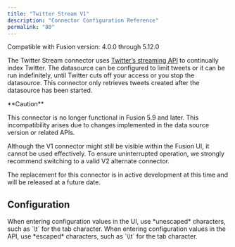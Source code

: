 ```yaml
---
title: "Twitter Stream V1"
description: "Connector Configuration Reference"
permalink: "80"
---
```


Compatible with Fusion version: 4.0.0 through 5.12.0

The Twitter Stream connector uses [Twitter’s streaming API](https://dev.twitter.com/streaming/overview) to continually index Twitter. The datasource can be configured to limit tweets or it can be run indefinitely, until Twitter cuts off your access or you stop the datasource. This connector only retrieves tweets created after the datasource has been started.

<Warning>
**Caution**

This connector is no longer functional in Fusion 5.9 and later. This incompatibility arises due to changes implemented in the data source version or related APIs.

Although the V1 connector might still be visible within the Fusion UI, it cannot be used effectively. To ensure uninterrupted operation, we strongly recommend switching to a valid V2 alternate connector.

The replacement for this connector is in active development at this time and will be released at a future date.

</Warning>



## Configuration

<Tip>
When entering configuration values in the UI, use *unescaped* characters, such as `\t` for the tab character. When entering configuration values in the API, use *escaped* characters, such as `\\t` for the tab character.
</Tip>




<SchemaParamFields schema={schema}/>

